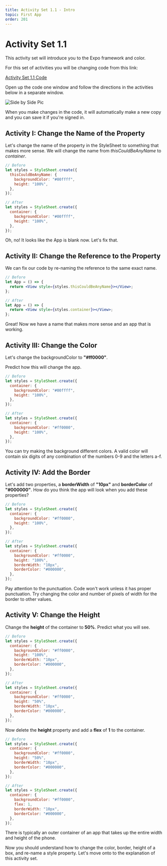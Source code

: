 ```yaml
---
title: Activity Set 1.1 - Intro
topic: First App
order: 201
---
```


# Activity Set 1.1

This activity set will introduce you to the Expo framework and color.

For this set of activities you will be changing code
from this link:

<a href='https://snack.expo.io/@jeremyjgyoung/activity-set-1.1' target='_blank' class="mdxLink">
    Activity Set 1.1 Code
</a>

Open up the code one window and follow the directions in the activities below in a separate window.

![Side by Side Pic](./instructions-code-side-by-side.jpg)

When you make changes in the code, it will automatically make a new copy and you can save it if you're signed in.

## Activity I: Change the Name of the Property

Let's change the name of the property in the StyleSheet to something that makes more sense.
We will change the name from *thisCouldBeAnyName* to *container*.

```jsx
// Before
let styles = StyleSheet.create({
  thisCouldBeAnyName: {
    backgroundColor: "#00ffff",
    height: "100%",
  },
});
```

```jsx
// After
let styles = StyleSheet.create({
  container: {
    backgroundColor: "#00ffff",
    height: "100%",
  },
});
```

Oh, no! It looks like the App is blank now. Let's fix that.

## Activity II: Change the Reference to the Property

We can fix our code by re-naming the reference to the same exact name.

```jsx
// Before
let App = () => {
  return <View style={styles.thisCouldBeAnyName}></View>;
};
```

```jsx
// After
let App = () => {
  return <View style={styles.container}></View>;
};
```

Great! Now we have a name that makes more sense and an app that is working.

## Activity III: Change the Color

Let's change the backgroundColor to **"#ff0000"**.

Predict how this will change the app.

```jsx
// Before
let styles = StyleSheet.create({
  container: {
    backgroundColor: "#00ffff",
    height: "100%",
  },
});
```

```jsx
// After
let styles = StyleSheet.create({
  container: {
    backgroundColor: "#ff0000",
    height: "100%",
  },
});
```

You can try making the background different colors.
A valid color will contain six digits of any combination of the numbers 0-9 and the letters a-f.

## Activity IV: Add the Border

Let's add two properties, a **borderWidth** of **"10px"** and **borderColor** of **"#000000"**.
How do you think the app will look when you add these properties?

```jsx
// Before
let styles = StyleSheet.create({
  container: {
    backgroundColor: "#ff0000",
    height: "100%",
  },
});
```

```jsx
// After
let styles = StyleSheet.create({
  container: {
    backgroundColor: "#ff0000",
    height: "100%",
    borderWidth: "10px",
    borderColor: "#000000",
  },
});
```

Pay attention to the punctuation. Code won't work unless it has proper punctuation.
Try changing the color and number of pixels of width for the border to other values.

## Activity V: Change the Height

Change the **height** of the container to **50%**. Predict what you will see.

```jsx
// Before
let styles = StyleSheet.create({
  container: {
    backgroundColor: "#ff0000",
    height: "100%",
    borderWidth: "10px",
    borderColor: "#000000",
  },
});
```

```jsx
// After
let styles = StyleSheet.create({
  container: {
    backgroundColor: "#ff0000",
    height: "50%",
    borderWidth: "10px",
    borderColor: "#000000",
  },
});
```

Now delete the **height** property and add a **flex** of **1** to the container.

```jsx
// Before
let styles = StyleSheet.create({
  container: {
    backgroundColor: "#ff0000",
    height: "50%",
    borderWidth: "10px",
    borderColor: "#000000",
  },
});
```

```jsx
// After
let styles = StyleSheet.create({
  container: {
    backgroundColor: "#ff0000",
    flex: 1,
    borderWidth: "10px",
    borderColor: "#000000",
  },
});
```

There is typically an outer container of an app that takes up the entire width and height of the phone.

Now you should understand how to change the color, border, height of a box, and re-name a style property. Let's move onto to the explanation of this activity set.
